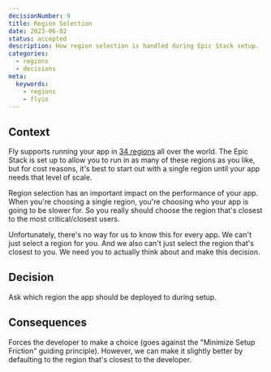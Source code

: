 ```yaml
---  
decisionNumber: 9
title: Region Selection
date: 2023-06-02
status: accepted 
description: How region selection is handled during Epic Stack setup.
categories:
  - regions
  - decisions
meta:
  keywords:
    - regions
    - flyio
---
```


## Context

Fly supports running your app in
[34 regions](https://fly.io/docs/reference/regions/) all over the world. The
Epic Stack is set up to allow you to run in as many of these regions as you
like, but for cost reasons, it's best to start out with a single region until
your app needs that level of scale.

Region selection has an important impact on the performance of your app. When
you're choosing a single region, you're choosing who your app is going to be
slower for. So you really should choose the region that's closest to the most
critical/closest users.

Unfortunately, there's no way for us to know this for every app. We can't just
select a region for you. And we also can't just select the region that's closest
to you. We need you to actually think about and make this decision.

## Decision

Ask which region the app should be deployed to during setup.

## Consequences

Forces the developer to make a choice (goes against the "Minimize Setup
Friction" guiding principle). However, we can make it slightly better by
defaulting to the region that's closest to the developer.
